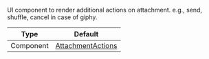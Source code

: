 UI component to render additional actions on attachment. e.g., send, shuffle, cancel in case of giphy.

| Type | Default |
| - | - |
| Component | [AttachmentActions](https://github.com/GetStream/stream-chat-react-native/blob/master/src/components/Attachment/AttachmentActions.tsx) |
